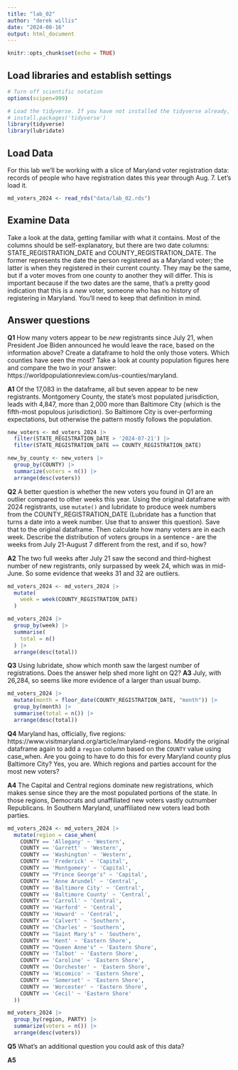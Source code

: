 ```yaml
---
title: "lab_02"
author: "derek willis"
date: "2024-08-16"
output: html_document
---
```


```r
knitr::opts_chunk$set(echo = TRUE)
```

## Load libraries and establish settings

```r
# Turn off scientific notation
options(scipen=999)

# Load the tidyverse. If you have not installed the tidyverse already, remove the # from the next line and run it first.  
# install.packages('tidyverse')
library(tidyverse)
library(lubridate)
```

## Load Data

For this lab we'll be working with a slice of Maryland voter registration data: records of people who have registration dates this year through Aug. 7. Let's load it.

```r
md_voters_2024 <- read_rds("data/lab_02.rds")
```

## Examine Data

Take a look at the data, getting familiar with what it contains. Most of the columns should be self-explanatory, but there are two date columns: STATE_REGISTRATION_DATE and COUNTY_REGISTRATION_DATE. The former represents the date the person registered as a Maryland voter; the latter is when they registered in their current county. They may be the same, but if a voter moves from one county to another they will differ. This is important because if the two dates are the same, that's a pretty good indication that this is a *new* voter, someone who has no history of registering in Maryland. You'll need to keep that definition in mind.

## Answer questions

**Q1** How many voters appear to be *new* registrants since July 21, when President Joe Biden announced he would leave the race, based on the information above? Create a dataframe to hold the only those voters. Which counties have seen the most? Take a look at county population figures here and compare the two in your answer: https://worldpopulationreview.com/us-counties/maryland.

**A1** Of the 17,083 in the dataframe, all but seven appear to be new registrants. Montgomery County, the state's most populated jurisdiction, leads with 4,847, more than 2,000 more than Baltimore City (which is the fifth-most populous jurisdiction). So Baltimore City is over-performing expectations, but otherwise the pattern mostly follows the population.

```r
new_voters <- md_voters_2024 |> 
  filter(STATE_REGISTRATION_DATE > '2024-07-21') |> 
  filter(STATE_REGISTRATION_DATE == COUNTY_REGISTRATION_DATE)

new_by_county <- new_voters |> 
  group_by(COUNTY) |> 
  summarize(voters = n()) |> 
  arrange(desc(voters))
```

**Q2** A better question is whether the new voters you found in Q1 are an outlier compared to other weeks this year. Using the original dataframe with 2024 registrants, use `mutate()` and lubridate to produce week numbers from the COUNTY_REGISTRATION_DATE (Lubridate has a function that turns a date into a week number. Use that to answer this question). Save that to the original dataframe. Then calculate how many voters are in each week. Describe the distribution of voters groups in a sentence - are the weeks from July 21-August 7 different from the rest, and if so, how?

**A2** The two full weeks after July 21 saw the second and third-highest number of new registrants, only surpassed by week 24, which was in mid-June. So some evidence that weeks 31 and 32 are outliers.

```r
md_voters_2024 <- md_voters_2024 |>
  mutate(
    week = week(COUNTY_REGISTRATION_DATE)
  )

md_voters_2024 |>
  group_by(week) |>
  summarise(
    total = n()
  ) |>
  arrange(desc(total))
```

**Q3** Using lubridate, show which month saw the largest number of registrations. Does the answer help shed more light on Q2?
**A3** July, with 26,284, so seems like more evidence of a larger than usual bump.

```r
md_voters_2024 |>
  mutate(month = floor_date(COUNTY_REGISTRATION_DATE, "month")) |>
  group_by(month) |>
  summarise(total = n()) |>
  arrange(desc(total))
```

**Q4** Maryland has, officially, five regions: https://www.visitmaryland.org/article/maryland-regions. Modify the original dataframe again to add a `region` column based on the `COUNTY` value using case_when. Are you going to have to do this for every Maryland county plus Baltimore City? Yes, you are. Which regions and parties account for the most new voters?

**A4** The Capital and Central regions dominate new registrations, which makes sense since they are the most populated portions of the state. In those regions, Democrats and unaffiliated new voters vastly outnumber Republicans. In Southern Maryland, unaffiliated new voters lead both parties.

```r
md_voters_2024 <- md_voters_2024 |> 
  mutate(region = case_when(
    COUNTY == 'Allegany' ~ 'Western',
    COUNTY == 'Garrett' ~ 'Western',
    COUNTY == 'Washington' ~ 'Western',
    COUNTY == 'Frederick' ~ 'Capital',
    COUNTY == 'Montgomery' ~ 'Capital',
    COUNTY == "Prince George's" ~ 'Capital',
    COUNTY == 'Anne Arundel' ~ 'Central',
    COUNTY == 'Baltimore City' ~ 'Central',
    COUNTY == 'Baltimore County' ~ 'Central',
    COUNTY == 'Carroll' ~ 'Central',
    COUNTY == 'Harford' ~ 'Central',
    COUNTY == 'Howard' ~ 'Central',
    COUNTY == 'Calvert' ~ 'Southern',
    COUNTY == 'Charles' ~ 'Southern',
    COUNTY == "Saint Mary's" ~ 'Southern',
    COUNTY == 'Kent' ~ 'Eastern Shore',
    COUNTY == "Queen Anne's" ~ 'Eastern Shore',
    COUNTY == 'Talbot' ~ 'Eastern Shore',
    COUNTY == 'Caroline' ~ 'Eastern Shore',
    COUNTY == 'Dorchester' ~ 'Eastern Shore',
    COUNTY == 'Wicomico' ~ 'Eastern Shore',
    COUNTY == 'Somerset' ~ 'Eastern Shore',
    COUNTY == 'Worcester' ~ 'Eastern Shore',
    COUNTY == 'Cecil' ~ 'Eastern Shore'
  ))

md_voters_2024 |> 
  group_by(region, PARTY) |> 
  summarize(voters = n()) |> 
  arrange(desc(voters))

```

**Q5** What's an additional question you could ask of this data?

**A5** 
